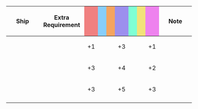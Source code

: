 {|class="wikitable" style="width:100%; text-align: center; vertical-align: middle;"
|-
! style="width: 20%;" | Ship
! style="width: 25%;" | Extra Requirement
! style="width: 5%; background-color: lightcoral;" | {{Firepower}}
! style="width: 5%; background-color: lightskyblue;" | {{Torpedo}}
! style="width: 5%; background-color: sandybrown;" | {{AA}}
! style="width: 5%; background-color: #9C8FEE;" | {{ASW}}
! style="width: 5%; background-color: #7fffd4;" | {{LOS}}
! style="width: 5%; background-color: #F2E279;" | {{Armor}}
! style="width: 5%; background-color: violet;" | {{Evasion}}
! style="width: 20%;" | Note
|-
! {{ShipLink|Ise/Kai Ni}}
| style="text-align:left;" | 
| +1 || || || +3 || || || +1
| style="text-align:left;" | 
|-
! {{ShipLink|Hyuuga/Kai Ni}}
| style="text-align:left;" | 
| +3 || || || +4 || || || +2
| style="text-align:left;" | 
|-
! {{ShipLink|Kaga/Kai Ni Go}}
| style="text-align:left;" | 
| +3 || || || +5 || || || +3
| style="text-align:left;" | 
|-

|}